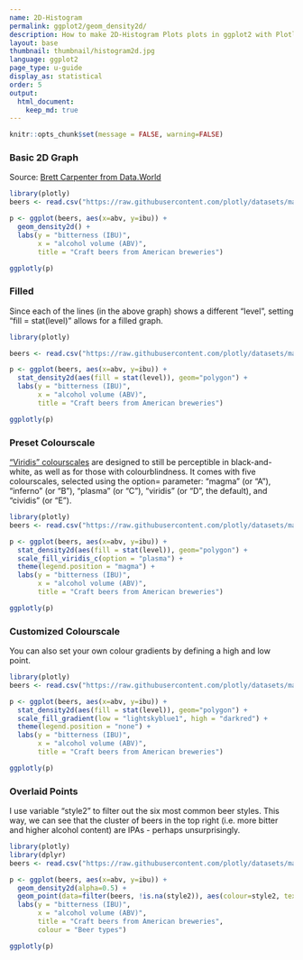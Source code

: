 ```yaml
---
name: 2D-Histogram
permalink: ggplot2/geom_density2d/
description: How to make 2D-Histogram Plots plots in ggplot2 with Plotly.
layout: base
thumbnail: thumbnail/histogram2d.jpg
language: ggplot2
page_type: u-guide
display_as: statistical
order: 5
output:
  html_document:
    keep_md: true
---
```


```r
knitr::opts_chunk$set(message = FALSE, warning=FALSE)
```
### Basic 2D Graph
Source: [Brett Carpenter from Data.World](https://data.world/brettcarpenter/craft-beer-data)

```r
library(plotly)
beers <- read.csv("https://raw.githubusercontent.com/plotly/datasets/master/beers.csv", stringsAsFactors = FALSE)

p <- ggplot(beers, aes(x=abv, y=ibu)) +
  geom_density2d() +
  labs(y = "bitterness (IBU)",
       x = "alcohol volume (ABV)",
       title = "Craft beers from American breweries")

ggplotly(p)
```

### Filled
Since each of the lines (in the above graph) shows a different "level", setting "fill = stat(level)" allows for a filled graph.

```r
library(plotly)

beers <- read.csv("https://raw.githubusercontent.com/plotly/datasets/master/beers.csv", stringsAsFactors = FALSE)

p <- ggplot(beers, aes(x=abv, y=ibu)) +
  stat_density2d(aes(fill = stat(level)), geom="polygon") +
  labs(y = "bitterness (IBU)",
       x = "alcohol volume (ABV)",
       title = "Craft beers from American breweries")

ggplotly(p)
```

### Preset Colourscale
["Viridis" colourscales](https://ggplot2.tidyverse.org/reference/scale_viridis.html) are designed to still be perceptible in black-and-white, as well as for those with colourblindness. It comes with five colourscales, selected using the option= parameter: "magma" (or "A"), "inferno" (or "B"), "plasma" (or "C"), "viridis" (or "D", the default), and "cividis" (or "E").

```r
library(plotly)
beers <- read.csv("https://raw.githubusercontent.com/plotly/datasets/master/beers.csv", stringsAsFactors = FALSE)

p <- ggplot(beers, aes(x=abv, y=ibu)) +
  stat_density2d(aes(fill = stat(level)), geom="polygon") +
  scale_fill_viridis_c(option = "plasma") +
  theme(legend.position = "magma") +
  labs(y = "bitterness (IBU)",
       x = "alcohol volume (ABV)",
       title = "Craft beers from American breweries")

ggplotly(p)
```

### Customized Colourscale
You can also set your own colour gradients by defining a high and low point.
```r
library(plotly)
beers <- read.csv("https://raw.githubusercontent.com/plotly/datasets/master/beers.csv", stringsAsFactors = FALSE)

p <- ggplot(beers, aes(x=abv, y=ibu)) +
  stat_density2d(aes(fill = stat(level)), geom="polygon") +
  scale_fill_gradient(low = "lightskyblue1", high = "darkred") +
  theme(legend.position = "none") +
  labs(y = "bitterness (IBU)",
       x = "alcohol volume (ABV)",
       title = "Craft beers from American breweries")

ggplotly(p)
```

### Overlaid Points
I use variable "style2" to filter out the six most common beer styles. This way, we can see that the cluster of beers in the top right (i.e. more bitter and higher alcohol content) are IPAs - perhaps unsurprisingly.

```r
library(plotly)
library(dplyr)
beers <- read.csv("https://raw.githubusercontent.com/plotly/datasets/master/beers.csv", stringsAsFactors = FALSE)

p <- ggplot(beers, aes(x=abv, y=ibu)) +
  geom_density2d(alpha=0.5) +
  geom_point(data=filter(beers, !is.na(style2)), aes(colour=style2, text = label), alpha=0.3) +
  labs(y = "bitterness (IBU)",
       x = "alcohol volume (ABV)",
       title = "Craft beers from American breweries",
       colour = "Beer types")

ggplotly(p)
```

